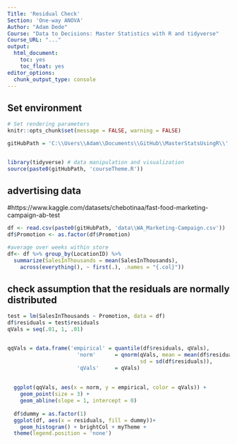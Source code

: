 ```yaml
---
Title: 'Residual Check'
Section: 'One-way ANOVA'
Author: "Adam Dede"
Course: "Data to Decisions: Master Statistics with R and tidyverse"
Course_URL: "..." 
output:
  html_document:
    toc: yes
    toc_float: yes
editor_options:
  chunk_output_type: console
---
```



## Set environment

```r

# Set rendering parameters
knitr::opts_chunk$set(message = FALSE, warning = FALSE)

gitHubPath = 'C:\\Users\\Adam\\Documents\\GitHub\\MasterStatsUsingR\\'


library(tidyverse) # data manipulation and visualization
source(paste0(gitHubPath, 'courseTheme.R'))


```

## advertising data
#https://www.kaggle.com/datasets/chebotinaa/fast-food-marketing-campaign-ab-test

```r
df <- read.csv(paste0(gitHubPath, 'data\\WA_Marketing-Campaign.csv'))
df$Promotion <- as.factor(df$Promotion)

#average over weeks within store
df<- df %>% group_by(LocationID) %>%
  summarize(SalesInThousands = mean(SalesInThousands),
    across(everything(), ~ first(.), .names = "{.col}"))
```

## check assumption that the residuals are normally distributed 

```r

test = lm(SalesInThousands ~ Promotion, data = df)
df$residuals = test$residuals
qVals = seq(.01, 1, .01)


qqVals = data.frame('empirical' = quantile(df$residuals, qVals),
                      'norm'      = qnorm(qVals, mean = mean(df$residuals), 
                                          sd = sd(df$residuals)),
                      'qVals'     = qVals)
  
  
  ggplot(qqVals, aes(x = norm, y = empirical, color = qVals)) + 
    geom_point(size = 3) + 
    geom_abline(slope = 1, intercept = 0)
  
  df$dummy = as.factor(1)
  ggplot(df, aes(x = residuals, fill = dummy))+
    geom_histogram() + brightCol + myTheme + 
  theme(legend.position = 'none')


```

